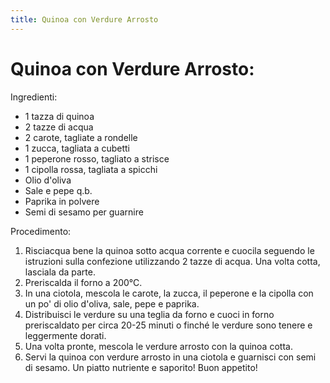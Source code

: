 ```yaml
---
title: Quinoa con Verdure Arrosto
---
```


# Quinoa con Verdure Arrosto:

Ingredienti:

- 1 tazza di quinoa
- 2 tazze di acqua
- 2 carote, tagliate a rondelle
- 1 zucca, tagliata a cubetti
- 1 peperone rosso, tagliato a strisce
- 1 cipolla rossa, tagliata a spicchi
- Olio d'oliva
- Sale e pepe q.b.
- Paprika in polvere
- Semi di sesamo per guarnire

Procedimento:

1. Risciacqua bene la quinoa sotto acqua corrente e cuocila seguendo le istruzioni sulla confezione utilizzando 2 tazze di acqua. Una volta cotta, lasciala da parte.
2. Preriscalda il forno a 200°C.
3. In una ciotola, mescola le carote, la zucca, il peperone e la cipolla con un po' di olio d'oliva, sale, pepe e paprika.
4. Distribuisci le verdure su una teglia da forno e cuoci in forno preriscaldato per circa 20-25 minuti o finché le verdure sono tenere e leggermente dorati.
5. Una volta pronte, mescola le verdure arrosto con la quinoa cotta.
6. Servi la quinoa con verdure arrosto in una ciotola e guarnisci con semi di sesamo.
Un piatto nutriente e saporito! Buon appetito!